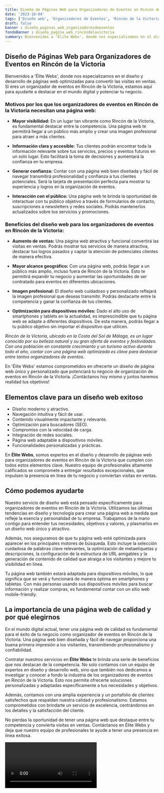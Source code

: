 ```yaml
---
title: Diseño de Páginas Web para Organizadores de Eventos en Rincón de la Victoria
date: '2023-10-04'
tags: ['Diseño web', 'Organizadores de Eventos', 'Rincón de la Victoria']
draft: false
banner : diseño_paginas_web_organizadoresdeeventos
fondoBanner : diseño_pagina_web_rincóndelavictoria
summary: Bienvenidos a 'Élite Webs', donde nos especializamos en el diseño y desarrollo de páginas web optimizadas para convertir las visitas en ventas. Si eres un organizador de eventos en Rincón de la Victoria, estamos aquí para ayudarte a destacar en el mundo digital y potenciar tu negocio.
---
```


## Diseño de Páginas Web para Organizadores de Eventos en Rincón de la Victoria

Bienvenidos a 'Élite Webs', donde nos especializamos en el diseño y desarrollo de páginas web optimizadas para convertir las visitas en ventas. Si eres un organizador de eventos en Rincón de la Victoria, estamos aquí para ayudarte a destacar en el mundo digital y potenciar tu negocio.

### Motivos por los que los organizadores de eventos en Rincón de la Victoria necesitan una página web:

- **Mayor visibilidad:** En un lugar tan vibrante como Rincón de la Victoria, es fundamental destacar entre la competencia. Una página web te permitirá llegar a un público más amplio y crear una imagen profesional para atraer a más clientes.

- **Información clara y accesible:** Tus clientes podrán encontrar toda la información relevante sobre tus servicios, precios y eventos futuros en un solo lugar. Esto facilitará la toma de decisiones y aumentará la confianza en tu empresa.

- **Generar confianza:** Contar con una página web bien diseñada y fácil de navegar transmitirá profesionalidad y confianza a tus clientes potenciales. Será la tarjeta de presentación perfecta para mostrar tu experiencia y logros en la organización de eventos.

- **Interacción con el público:** Una página web te brinda la oportunidad de interactuar con tu público objetivo a través de formularios de contacto, suscripciones a newsletters y redes sociales. Podrás mantenerlos actualizados sobre tus servicios y promociones.

### Beneficios del diseño web para los organizadores de eventos en Rincón de la Victoria:

- **Aumento de ventas:** Una página web atractiva y funcional convertirá las visitas en ventas. Podrás mostrar tus servicios de manera atractiva, destacar tus logros pasados y captar la atención de potenciales clientes de manera efectiva.

- **Mayor alcance geográfico:** Con una página web, podrás llegar a un público más amplio, incluso fuera de Rincón de la Victoria. Esto te permitirá expandir tu negocio y aumentar las oportunidades de ser contratado para eventos en diferentes ubicaciones.

- **Imagen profesional:** El diseño web cuidadoso y personalizado reflejará la imagen profesional que deseas transmitir. Podrás destacarte entre la competencia y ganar la confianza de tus clientes.

- **Optimización para dispositivos móviles:** Dado el alto uso de smartphones y tablets en la actualidad, es imprescindible que tu página web se adapte a diferentes dispositivos. De esta manera, podrás llegar a tu público objetivo sin importar el dispositivo que utilicen.

*Rincón de la Victoria, ubicado en la Costa del Sol de Málaga, es un lugar conocido por su belleza natural y su gran oferta de eventos y festividades. Con una población en constante crecimiento y un turismo activo durante todo el año, contar con una página web optimizada es clave para destacar entre tantos organizadores de eventos.*

En 'Élite Webs' estamos comprometidos en ofrecerte un diseño de página web único y personalizado que potenciará tu negocio de organización de eventos en Rincón de la Victoria. ¡Contáctanos hoy mismo y juntos haremos realidad tus objetivos!

<GifSeo />

<Cta />

## Elementos clave para un diseño web exitoso

- Diseño moderno y atractivo.
- Navegación intuitiva y fácil de usar.
- Contenido visualmente impactante y relevante.
- Optimización para buscadores (SEO).
- Compromiso con la velocidad de carga.
- Integración de redes sociales.
- Página web adaptable a dispositivos móviles.
- Funcionalidades personalizadas y prácticas.

En **Élite Webs**, somos expertos en el diseño y desarrollo de páginas web para organizadores de eventos en Rincón de la Victoria que cumplen con todos estos elementos clave. Nuestro equipo de profesionales altamente calificados se compromete a entregar resultados excepcionales, que impulsen la presencia en línea de tu negocio y conviertan visitas en ventas.

## Cómo podemos ayudarte

Nuestro servicio de diseño web está pensado específicamente para organizadores de eventos en Rincón de la Victoria. Utilizamos las últimas tendencias en diseño y tecnología para crear una página web a medida que refleje la esencia y personalidad de tu empresa. Trabajamos de la mano contigo para entender tus necesidades, objetivos y valores, y plasmarlos en un diseño web único y atractivo.

Además, nos aseguramos de que tu página web esté optimizada para aparecer en los principales motores de búsqueda. Esto incluye la selección cuidadosa de palabras clave relevantes, la optimización de metaetiquetas y descripciones, la configuración de la estructura de URL amigables y la generación de contenido de calidad que atraiga a los visitantes y mejore tu visibilidad en línea.

Tu página web también estará adaptada para dispositivos móviles, lo que significa que se verá y funcionará de manera óptima en smartphones y tabletas. Con más personas usando sus dispositivos móviles para buscar información y realizar compras, es fundamental contar con un sitio web mobile-friendly.

## La importancia de una página web de calidad y por qué elegirnos

En el mundo digital actual, tener una página web de calidad es fundamental para el éxito de tu negocio como organizador de eventos en Rincón de la Victoria. Una página web bien diseñada y fácil de navegar proporciona una buena primera impresión a los visitantes, transmitiendo profesionalismo y confiabilidad.

Contratar nuestros servicios en **Élite Webs** te brinda una serie de beneficios que nos destacan de la competencia. No solo contamos con un equipo de expertos en diseño y desarrollo web, sino que también nos dedicamos a investigar y conocer a fondo la industria de los organizadores de eventos en Rincón de la Victoria. Esto nos permite ofrecerte soluciones personalizadas y adaptadas específicamente a tus necesidades y objetivos.

Además, contamos con una amplia experiencia y un portafolio de clientes satisfechos que respaldan nuestra calidad y profesionalismo. Estamos comprometidos con brindarte un servicio de excelencia, centrándonos en los detalles y la satisfacción del cliente.

No pierdas la oportunidad de tener una página web que destaque entre tu competencia y convierta visitas en ventas. Contáctanos en Élite Webs y deja que nuestro equipo de profesionales te ayude a tener una presencia en línea exitosa.

<Video />

<CtaBot job='Organizadores de Eventos' city='Rincón de la Victoria'/>

<Gmaps query='Rincón de la Victoria+españa+maps' />